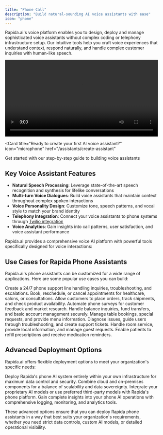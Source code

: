 ```yaml
---
title: "Phone Call"
description: "Build natural-sounding AI voice assistants with ease"
icon: "phone"
---
```


Rapida.ai's voice platform enables you to design, deploy and manage sophisticated voice assistants without complex coding or telephony infrastructure setup. Our intuitive tools help you craft voice experiences that understand context, respond naturally, and handle complex customer inquiries with human-like speech.

<Frame>
  <video
    controls
    width="100%"
    src="https://www.loom.com/share/aaec13c1c37f45c0b7ad639081bbc0d2?sid=e215c09f-3bf0-4d7b-ac23-ebe7d27bae20"
  >
    Your browser does not support the video tag.
  </video>
</Frame>

<Card
  title="Ready to create your first AI voice assistant?"
  icon="microphone"
  href="/assistants/create-assistant"
>
  Get started with our step-by-step guide to building voice assistants
</Card>

## Key Voice Assistant Features

- **Natural Speech Processing**: Leverage state-of-the-art speech recognition and synthesis for lifelike conversations
- **Multi-turn Voice Dialogues**: Build voice assistants that maintain context throughout complex spoken interactions
- **Voice Personality Design**: Customize tone, speech patterns, and vocal style to match your brand identity
- **Telephony Integration**: Connect your voice assistants to phone systems through [Twilio integration](/assistants/twilio-integration)
- **Voice Analytics**: Gain insights into call patterns, user satisfaction, and voice assistant performance

Rapida.ai provides a comprehensive voice AI platform with powerful tools specifically designed for voice interactions:

## Use Cases for Rapida Phone Assistants

Rapida.ai's phone assistants can be customized for a wide range of applications. Here are some popular use cases you can build:

<CardGroup cols={2}>
  <Card title="Customer Support" icon="headset">
    Create a 24/7 phone support line handling inquiries, troubleshooting, and
    escalations.
  </Card>
  <Card title="Appointment Scheduling" icon="calendar">
    Book, reschedule, or cancel appointments for healthcare, salons, or
    consultations.
  </Card>
  <Card title="Order Management" icon="shopping-cart">
    Allow customers to place orders, track shipments, and check product
    availability.
  </Card>
  <Card title="Surveys & Feedback" icon="clipboard-list">
    Automate phone surveys for customer feedback and market research.
  </Card>
  <Card title="Banking Services" icon="credit-card">
    Handle balance inquiries, fund transfers, and basic account management
    securely.
  </Card>
  <Card title="Restaurant Reservations" icon="utensils">
    Manage table bookings, special requests, and provide menu information.
  </Card>
  <Card title="IT Helpdesk" icon="laptop">
    Diagnose issues, guide users through troubleshooting, and create support
    tickets.
  </Card>
  <Card title="Hotel Concierge" icon="building">
    Handle room service, provide local information, and manage guest requests.
  </Card>
  <Card title="Prescription Refills" icon="pills">
    Enable patients to refill prescriptions and receive medication reminders.
  </Card>
</CardGroup>

## Advanced Deployment Options

Rapida.ai offers flexible deployment options to meet your organization's specific needs:

<CardGroup cols={2}>
  <Card title="On-Premises Deployment" icon="server">
    Deploy Rapida's phone AI system entirely within your own infrastructure for
    maximum data control and security.
  </Card>
  <Card title="Hybrid Deployment" icon="git-branch">
    Combine cloud and on-premises components for a balance of scalability and
    data sovereignty.
  </Card>
  <Card title="Bring Your Own Model" icon="brain">
    Integrate your proprietary AI models or use preferred third-party models
    with Rapida's phone platform.
  </Card>
  <Card title="Full Visibility" icon="eye">
    Gain complete insights into your phone AI operations with comprehensive
    logging, monitoring, and analytics tools.
  </Card>
</CardGroup>

These advanced options ensure that you can deploy Rapida phone assistants in a way that best suits your organization's requirements, whether you need strict data controls, custom AI models, or detailed operational visibility.
